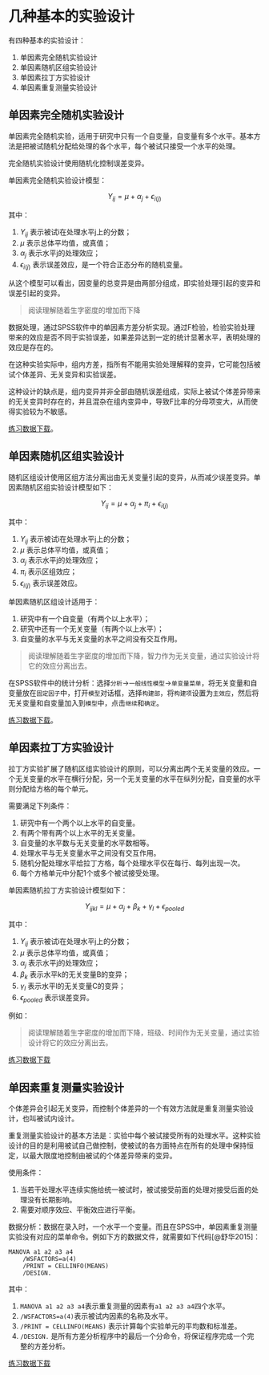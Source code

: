 # 几种基本的实验设计 {#basic}

有四种基本的实验设计：

1. 单因素完全随机实验设计
1. 单因素随机区组实验设计
1. 单因素拉丁方实验设计
1. 单因素重复测量实验设计

## 单因素完全随机实验设计

单因素完全随机实验，适用于研究中只有一个自变量，自变量有多个水平。基本方法是把被试随机分配给处理的各个水平，每个被试只接受一个水平的处理。

完全随机实验设计使用随机化控制误差变异。

单因素完全随机实验设计模型：

$$Y_{ij} = \mu + \alpha_j + \epsilon_{i(j)} $$

其中：

1. $Y_{ij}$ 表示被试i在处理水平j上的分数；
1. $\mu$ 表示总体平均值，或真值；
1. $\alpha_j$ 表示水平j的处理效应；
1. $\epsilon_{i(j)}$ 表示误差效应，是一个符合正态分布的随机变量。

从这个模型可以看出，因变量的总变异是由两部分组成，即实验处理引起的变异和误差引起的变异。

> 阅读理解随着生字密度的增加而下降

数据处理，通过SPSS软件中的单因素方差分析实现。通过F检验，检验实验处理带来的效应是否不同于实验误差，如果差异达到一定的统计显著水平，表明处理的效应是存在的。

在这种实验实际中，组内方差，指所有不能用实验处理解释的变异，它可能包括被试个体差异、无关变异和实验误差。

这种设计的缺点是，组内变异并非全部由随机误差组成，实际上被试个体差异带来的无关变异时存在的，并且混杂在组内变异中，导致F比率的分母项变大，从而使得实验较为不敏感。

[练习数据下载](data\onewaytre.sav)。

## 单因素随机区组实验设计

随机区组设计使用区组方法分离出由无关变量引起的变异，从而减少误差变异。单因素随机区组实验设计模型如下：

$$Y_{ij} = \mu + \alpha_j + \pi_i + \epsilon_{i(j)} $$

其中：

1. $Y_{ij}$ 表示被试i在处理水平j上的分数；
1. $\mu$ 表示总体平均值，或真值；
1. $\alpha_j$ 表示水平j的处理效应；
1. $\pi_i$ 表示区组效应； 
1. $\epsilon_{i(j)}$ 表示误差效应。

单因素随机区组设计适用于：

1. 研究中有一个自变量（有两个以上水平）；
1. 研究中还有一个无关变量（有两个以上水平）；
1. 自变量的水平与无关变量的水平之间没有交互作用。

> 阅读理解随着生字密度的增加而下降，智力作为无关变量，通过实验设计将它的效应分离出去。

在SPSS软件中的统计分析：选择`分析`->`一般线性模型`->`单变量菜单`，将无关变量和自变量放在`固定因子`中，打开`模型`对话框，选择`构建部`，将`构建项`设置为`主效应`，然后将无关变量和自变量加入到`模型`中，点击`继续`和`确定`。

[练习数据下载](data\oneblock.sav)。

## 单因素拉丁方实验设计

拉丁方实验扩展了随机区组实验设计的原则，可以分离出两个无关变量的效应。一个无关变量的水平在横行分配，另一个无关变量的水平在纵列分配，自变量的水平则分配给方格的每个单元。

需要满足下列条件：

1. 研究中有一个两个以上水平的自变量。
1. 有两个带有两个以上水平的无关变量。
1. 自变量的水平数与无关变量的水平数相等。
1. 处理水平与无关变量水平之间没有交互作用。
1. 随机分配处理水平给拉丁方格，每个处理水平仅在每行、每列出现一次。
1. 每个方格单元中分配1个或多个被试接受处理。

单因素随机拉丁方实验设计模型如下：

$$Y_{ijkl} = \mu + \alpha_j + \beta_k + \gamma_l + \epsilon_{pooled} $$

其中：

1. $Y_{ij}$ 表示被试i在处理水平j上的分数；
1. $\mu$ 表示总体平均值，或真值；
1. $\alpha_j$ 表示水平j的处理效应；
1. $\beta_k$ 表示水平k的无关变量B的变异； 
1. $\gamma_l$ 表示水平l的无关变量C的变异； 
1. $\epsilon_{pooled}$ 表示误差变异。

例如：

> 阅读理解随着生字密度的增加而下降，班级、时间作为无关变量，通过实验设计将它的效应分离出去。

[练习数据下载](data/onelatin.sav)

## 单因素重复测量实验设计

个体差异会引起无关变异，而控制个体差异的一个有效方法就是重复测量实验设计，也叫被试内设计。

重复测量实验设计的基本方法是：实验中每个被试接受所有的处理水平。这种实验设计的目的是利用被试自己做控制，使被试的各方面特点在所有的处理中保持恒定，以最大限度地控制由被试的个体差异带来的变异。

使用条件：

1. 当若干处理水平连续实施给统一被试时，被试接受前面的处理对接受后面的处理没有长期影响。
1. 需要对顺序效应、平衡效应进行平衡。

数据分析：数据在录入时，一个水平一个变量。而且在SPSS中，单因素重复测量实验没有对应的菜单命令。例如下方的数据文件，就需要如下代码[@舒华2015]：

```
MANOVA a1 a2 a3 a4
    /WSFACTORS=a(4)
    /PRINT = CELLINFO(MEANS)
    /DESIGN.
```

其中：

1. `MANOVA a1 a2 a3 a4`表示重复测量的因素有`a1 a2 a3 a4`四个水平。
1. `/WSFACTORS=a(4)`表示被试内因素的名称及水平。
1. `/PRINT = CELLINFO(MEANS)` 表示计算每个实验单元的平均数和标准差。
1. `/DESIGN.` 是所有方差分析程序中的最后一个分命令，将保证程序完成一个完整的方差分析。

[练习数据下载](data/manova.sav)
